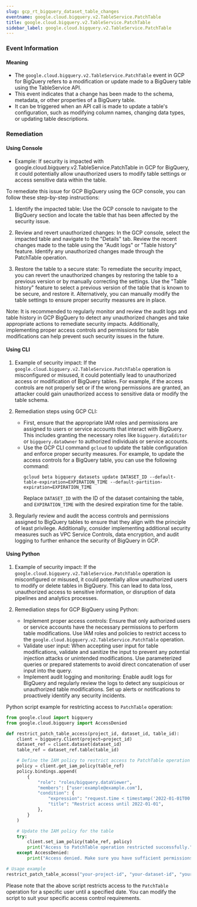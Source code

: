 ```yaml
--- 
slug: gcp_rt_bigquery_dataset_table_changes
eventname: google.cloud.bigquery.v2.TableService.PatchTable
title: google.cloud.bigquery.v2.TableService.PatchTable
sidebar_label: google.cloud.bigquery.v2.TableService.PatchTable
---
```

                       
### Event Information

#### Meaning

- The `google.cloud.bigquery.v2.TableService.PatchTable` event in GCP for BigQuery refers to a modification or update made to a BigQuery table using the TableService API.
- This event indicates that a change has been made to the schema, metadata, or other properties of a BigQuery table.
- It can be triggered when an API call is made to update a table's configuration, such as modifying column names, changing data types, or updating table descriptions.

### Remediation

#### Using Console

- Example: If security is impacted with google.cloud.bigquery.v2.TableService.PatchTable in GCP for BigQuery, it could potentially allow unauthorized users to modify table settings or access sensitive data within the table.

To remediate this issue for GCP BigQuery using the GCP console, you can follow these step-by-step instructions:

1. Identify the impacted table: Use the GCP console to navigate to the BigQuery section and locate the table that has been affected by the security issue.

2. Review and revert unauthorized changes: In the GCP console, select the impacted table and navigate to the "Details" tab. Review the recent changes made to the table using the "Audit logs" or "Table history" feature. Identify any unauthorized changes made through the PatchTable operation.

3. Restore the table to a secure state: To remediate the security impact, you can revert the unauthorized changes by restoring the table to a previous version or by manually correcting the settings. Use the "Table history" feature to select a previous version of the table that is known to be secure, and restore it. Alternatively, you can manually modify the table settings to ensure proper security measures are in place.

Note: It is recommended to regularly monitor and review the audit logs and table history in GCP BigQuery to detect any unauthorized changes and take appropriate actions to remediate security impacts. Additionally, implementing proper access controls and permissions for table modifications can help prevent such security issues in the future.

#### Using CLI

1. Example of security impact: If the `google.cloud.bigquery.v2.TableService.PatchTable` operation is misconfigured or misused, it could potentially lead to unauthorized access or modification of BigQuery tables. For example, if the access controls are not properly set or if the wrong permissions are granted, an attacker could gain unauthorized access to sensitive data or modify the table schema.

2. Remediation steps using GCP CLI:
   - First, ensure that the appropriate IAM roles and permissions are assigned to users or service accounts that interact with BigQuery. This includes granting the necessary roles like `bigquery.dataEditor` or `bigquery.dataOwner` to authorized individuals or service accounts.
   - Use the GCP CLI command `gcloud` to update the table configuration and enforce proper security measures. For example, to update the access controls for a BigQuery table, you can use the following command:
     ```
     gcloud beta bigquery datasets update DATASET_ID --default-table-expiration=EXPIRATION_TIME --default-partition-expiration=EXPIRATION_TIME
     ```
     Replace `DATASET_ID` with the ID of the dataset containing the table, and `EXPIRATION_TIME` with the desired expiration time for the table.

3. Regularly review and audit the access controls and permissions assigned to BigQuery tables to ensure that they align with the principle of least privilege. Additionally, consider implementing additional security measures such as VPC Service Controls, data encryption, and audit logging to further enhance the security of BigQuery in GCP.

#### Using Python

1. Example of security impact: If the `google.cloud.bigquery.v2.TableService.PatchTable` operation is misconfigured or misused, it could potentially allow unauthorized users to modify or delete tables in BigQuery. This can lead to data loss, unauthorized access to sensitive information, or disruption of data pipelines and analytics processes.

2. Remediation steps for GCP BigQuery using Python:
   - Implement proper access controls: Ensure that only authorized users or service accounts have the necessary permissions to perform table modifications. Use IAM roles and policies to restrict access to the `google.cloud.bigquery.v2.TableService.PatchTable` operation.
   - Validate user input: When accepting user input for table modifications, validate and sanitize the input to prevent any potential injection attacks or unintended modifications. Use parameterized queries or prepared statements to avoid direct concatenation of user input into the query.
   - Implement audit logging and monitoring: Enable audit logs for BigQuery and regularly review the logs to detect any suspicious or unauthorized table modifications. Set up alerts or notifications to proactively identify any security incidents.

Python script example for restricting access to `PatchTable` operation:
```python
from google.cloud import bigquery
from google.cloud.bigquery import AccessDenied

def restrict_patch_table_access(project_id, dataset_id, table_id):
    client = bigquery.Client(project=project_id)
    dataset_ref = client.dataset(dataset_id)
    table_ref = dataset_ref.table(table_id)

    # Define the IAM policy to restrict access to PatchTable operation
    policy = client.get_iam_policy(table_ref)
    policy.bindings.append(
        {
            "role": "roles/bigquery.dataViewer",
            "members": ["user:example@example.com"],
            "condition": {
                "expression": "request.time < timestamp('2022-01-01T00:00:00Z')",
                "title": "Restrict access until 2022-01-01",
            },
        }
    )

    # Update the IAM policy for the table
    try:
        client.set_iam_policy(table_ref, policy)
        print("Access to PatchTable operation restricted successfully.")
    except AccessDenied:
        print("Access denied. Make sure you have sufficient permissions.")

# Usage example
restrict_patch_table_access("your-project-id", "your-dataset-id", "your-table-id")
```
Please note that the above script restricts access to the `PatchTable` operation for a specific user until a specified date. You can modify the script to suit your specific access control requirements.


 